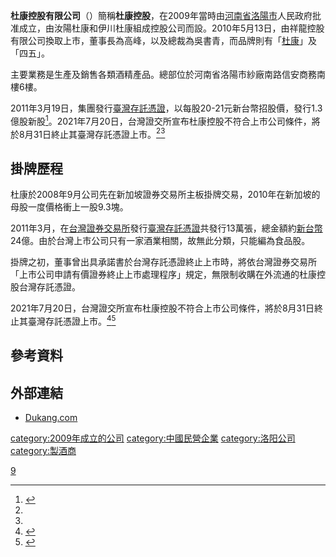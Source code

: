 {{Refimprove|time=2021-07-24T15:38:57+00:00}}
{{Infobox_Company
| company_name    = 杜康控股有限公司
| company_name_en    = Dukang Distillers Holdings Limited
| company_logo    =
| company_type    = 台灣存託憑證
| abbreviated_name   =
| trading_name  = 杜康控股 
| market_information = {{sgx|GJ8}}<br />{{twse|911616}}
| company_slogan  = 何以煩憂，唯有杜康。
| foundation      = 2009年
|location =  {{PRC}}[[河南省|河南省]][[鄭州市|鄭州市]]金水區農業路東62號蘇荷中心18樓
| zip_code        = 231
| telephone_no    =
| industry           = [[食品|食品]]-酒
| products           = 生產及經營銷售四五品牌及杜康品牌的白酒..
| capital            = [[人民幣|人民幣]]3億元
| major_shareholder  = UOB KAY HIAN PTE LLC
| assets  =[[人民幣|人民幣]]6億元
| equity =[[人民幣|人民幣]]6億元
| Net asset value   =  
| chairman     = 
| accounting_period  = 每年12月（月制會計年度）
| num_employees   =10000
| subsid   =洛陽杜康
| homepage        = http://www.dukang.com/
| width           = 365px
}}

'''杜康控股有限公司'''（{{lang-en|Dukang Distillers Holdings Limited}}）簡稱'''杜康控股'''，在2009年當時由[[河南省|河南省]][[洛陽市|洛陽市]]人民政府批准成立，由汝陽杜康和伊川杜康組成控股公司而設。2010年5月13日，由祥龍控股有限公司換取上市，董事長為高峰，以及總裁為吳書青，而品牌則有「[[杜康酒|杜康]]」及「四五」。

主要業務是生產及銷售各類酒精產品。總部位於河南省洛陽市紗廠南路信安商務南樓6樓。

2011年3月19日，集團發行[[臺灣存託憑證|臺灣存託憑證]]，以每股20-21元新台幣招股價，發行1.3億股新股<ref>{{Cite web |url=http://tw.nextmedia.com/applenews/article/art_id/33182718/IssueID/20110215 |title=杜康TDR登台 募資26億 最快3月初掛牌 估定價區間20~21元 2011年 02月15日 台灣蘋果日報 |access-date=2012-02-03 |archive-url=https://web.archive.org/web/20110917021017/http://tw.nextmedia.com/applenews/article/art_id/33182718/IssueID/20110215 |archive-date=2011-09-17 |dead-url=yes }}</ref>。2021年7月20日，台灣證交所宣布杜康控股不符合上市公司條件，將於8月31日終止其臺灣存託憑證上市。<ref name="中央通訊社"/><ref name="經濟日報"/>

==掛牌歷程==
杜康於2008年9月公司先在新加坡證券交易所主板掛牌交易，2010年在新加坡的母股一度價格衝上一股9.3塊。

2011年3月，在[[台灣證券交易所|台灣證券交易所]]發行[[臺灣存託憑證|臺灣存託憑證]]共發行13萬張，總金額約[[新台幣|新台幣]]24億。由於台灣上市公司只有一家酒業相關，故無此分類，只能編為食品股。

掛牌之初，董事曾出具承諾書於台灣存託憑證終止上市時，將依台灣證券交易所「上市公司申請有價證券終止上市處理程序」規定，無限制收購在外流通的杜康控股台灣存託憑證。

2021年7月20日，台灣證交所宣布杜康控股不符合上市公司條件，將於8月31日終止其臺灣存託憑證上市。<ref name="中央通訊社">{{Cite web |title=證交所：杜康-DR 8/31終止上市 可申請兌回原股 |url=https://www.cna.com.tw/news/afe/202107210330.aspx |access-date=2021-07-24 |author=潘智義 |date=2021-07-21 |publisher=中央通訊社 |language=zh-hant |editor=楊蘭軒 |location=台北 |archive-date=2021-07-25 |archive-url=https://web.archive.org/web/20210725171412/https://www.cna.com.tw/news/afe/202107210330.aspx |dead-url=no }}</ref><ref name="經濟日報">{{Cite web |title=杜康控股參與發行臺灣存託憑證 8月31日終止上市 |url=https://money.udn.com/money/story/5607/5618622 |access-date=2021-07-24 |author=廖賢龍 |date=2021-07-22 |work=經濟日報 |language=zh-hant |archive-date=2021-07-25 |archive-url=https://web.archive.org/web/20210725172149/https://money.udn.com/money/story/5607/5618622 |dead-url=no }}</ref>

==參考資料==
{{reflist}}

==外部連結==
*[http://www.dukang.com Dukang.com] {{Wayback|url=http://www.dukang.com/ |date=20200924115002 }}

[[category:2009年成立的公司|category:2009年成立的公司]]
[[category:中國民營企業|category:中國民營企業]]
[[category:洛阳公司|category:洛阳公司]]
[[category:製酒商|category:製酒商]]
[[Category:臺灣證券交易所上市公司|9]]